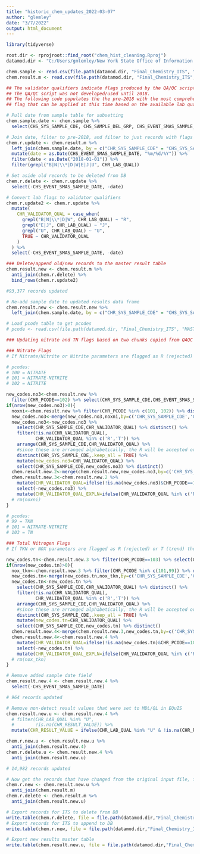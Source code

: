 ```yaml
---
title: "historic_chem_updates_2022-03-07"
author: "glemley"
date: "3/7/2022"
output: html_document
---
```


```r
library(tidyverse)

root.dir <- rprojroot::find_root("chem_hist_cleaning.Rproj")
datamod.dir <- "C:/Users/gmlemley/New York State Office of Information Technology Services/SMAS - Streams Data Modernization/Cleaned Files/"

```

```r

chem.sample <- read.csv(file.path(datamod.dir, "Final_Chemistry_ITS", "MASTER_S_CHEM_HISTORY_SAMPLE_2021-12-27.csv"))
chem.result.m <- read.csv(file.path(datamod.dir, "Final_Chemistry_ITS", "MASTER_S_CHEM_HISTORY_RESULT_2021-05-03.csv"))

```

```r

## The validator qualifiers indicate flags produced by the QA/QC script.
## The QA/QC script was not developed/used until 2018.
## The following code populates the the pre-2018 with the most comprehensive
## flag that can be applied at this time based on the available lab qualifiers.

# Pull date from sample table for subsetting
chem.sample.date <- chem.sample %>%
  select(CHS_SYS_SAMPLE_CDE, CHS_SAMPLE_DEL_GRP, CHS_EVENT_SMAS_SAMPLE_DATE)

# Join date, filter to pre-2018, and filter to just records with flags we will convert.
chem.r.update <- chem.result.m %>%
  left_join(chem.sample.date, by = c("CHR_SYS_SAMPLE_CDE" = "CHS_SYS_SAMPLE_CDE", "CHR_SAMPLE_DEL_GRP" = "CHS_SAMPLE_DEL_GRP")) %>%
  mutate(date = as.Date(CHS_EVENT_SMAS_SAMPLE_DATE, "%m/%d/%Y")) %>%
  filter(date < as.Date("2018-01-01")) %>%
  filter(grepl("B|N|\\*|D|W|E|J|U", CHR_LAB_QUAL))

# Set aside old records to be deleted from DB
chem.r.delete <- chem.r.update %>%
  select(-CHS_EVENT_SMAS_SAMPLE_DATE, -date)

# Convert lab flags to validator qualifiers
chem.r.update2 <- chem.r.update %>%
  mutate(
    CHR_VALIDATOR_QUAL = case_when(
      grepl("B|N|\\*|D|W", CHR_LAB_QUAL) ~ "R",
      grepl("E|J", CHR_LAB_QUAL) ~ "J",
      grepl("U", CHR_LAB_QUAL) ~ "U",
      TRUE ~ CHR_VALIDATOR_QUAL
    )
  ) %>%
  select(-CHS_EVENT_SMAS_SAMPLE_DATE, -date)

### Delete/append old/new records to the master result table
chem.result.new <- chem.result.m %>%
  anti_join(chem.r.delete) %>%
  bind_rows(chem.r.update2)

#93,377 records updated

```

```r

# Re-add sample date to updated results data frame
chem.result.new <- chem.result.new %>%
  left_join(chem.sample.date, by = c("CHR_SYS_SAMPLE_CDE" = "CHS_SYS_SAMPLE_CDE", "CHR_SAMPLE_DEL_GRP" = "CHS_SAMPLE_DEL_GRP"))

# Load pcode table to get pcodes
# pcode <- read.csv(file.path(datamod.dir, "Final_Chemistry_ITS", "MASTER_S_CHEM_PARAMETER_2022-03-03.csv"))

### Updating nitrate and TN flags based on two chunks copied from QAQC script.

### Nitrate Flags
# If Nitrate/Nitrite or Nitrite parameters are flagged as R (rejected) or T (trend) then these flags are transferred to Nitrate in that priority (R is added over T if both are listed for that sys_sample_code).

# pcodes:
# 100 = NITRATE
# 101 = NITRATE-NITRITE
# 102 = NITRITE

new_codes.no3<-chem.result.new %>% 
  filter(CHR_PCODE==102) %>% select(CHR_SYS_SAMPLE_CDE,CHS_EVENT_SMAS_SAMPLE_DATE) %>% distinct()
if(nrow(new_codes.no3)>0){
  noxni<-chem.result.new %>% filter(CHR_PCODE %in% c(101, 102)) %>% distinct()
  new_codes.no3<-merge(new_codes.no3,noxni,by=c('CHR_SYS_SAMPLE_CDE','CHS_EVENT_SMAS_SAMPLE_DATE'),all.x = TRUE)
  new_codes.no3<-new_codes.no3 %>% 
    select(CHR_SYS_SAMPLE_CDE,CHR_VALIDATOR_QUAL) %>% distinct() %>% 
    filter(!is.na(CHR_VALIDATOR_QUAL),
           CHR_VALIDATOR_QUAL %in% c('R','T')) %>% 
    arrange(CHR_SYS_SAMPLE_CDE,CHR_VALIDATOR_QUAL) %>% 
    #since these are arranged alphabetically, the R will be accepted over T
    distinct(CHR_SYS_SAMPLE_CDE,.keep_all = TRUE) %>% 
    mutate(new_codes.no3=CHR_VALIDATOR_QUAL) %>% 
    select(CHR_SYS_SAMPLE_CDE,new_codes.no3) %>% distinct()
  chem.result.new.2<-merge(chem.result.new,new_codes.no3,by=c('CHR_SYS_SAMPLE_CDE'),all=TRUE)
  chem.result.new.3<-chem.result.new.2 %>% 
    mutate(CHR_VALIDATOR_QUAL=ifelse(!is.na(new_codes.no3)&CHR_PCODE==100,new_codes.no3,CHR_VALIDATOR_QUAL)) %>% 
    select(-new_codes.no3) %>% 
    mutate(CHR_VALIDATOR_QUAL_EXPLN=ifelse(CHR_VALIDATOR_QUAL %in% c('R','T')&CHR_PCODE==100,"calculated parameter_see components",CHR_VALIDATOR_QUAL_EXPLN))
  # rm(noxni)
}

# pcodes:
# 99 = TKN
# 101 = NITRATE-NITRITE
# 103 = TN

### Total Nitrogen Flags
# If TKN or NOX parameters are flagged as R (rejected) or T (trend) then these flags are transferred to Total Nitrogen in that priority (R is added over T if both are listed for that sys_sample_code).

new_codes.tn<-chem.result.new.3 %>% filter(CHR_PCODE==103) %>% select(CHR_SYS_SAMPLE_CDE,CHS_EVENT_SMAS_SAMPLE_DATE) %>% distinct()
if(nrow(new_codes.tn)>0){
  nox_tkn<-chem.result.new.3 %>% filter(CHR_PCODE %in% c(101,99)) %>% distinct()
  new_codes.tn<-merge(new_codes.tn,nox_tkn,by=c('CHR_SYS_SAMPLE_CDE','CHS_EVENT_SMAS_SAMPLE_DATE'),all.x = TRUE)
  new_codes.tn<-new_codes.tn %>% 
    select(CHR_SYS_SAMPLE_CDE,CHR_VALIDATOR_QUAL) %>% distinct() %>% 
    filter(!is.na(CHR_VALIDATOR_QUAL),
           CHR_VALIDATOR_QUAL %in% c('R','T')) %>% 
    arrange(CHR_SYS_SAMPLE_CDE,CHR_VALIDATOR_QUAL) %>% 
    #since these are arranged alphabetically, the R will be accepted over T
    distinct(CHR_SYS_SAMPLE_CDE,.keep_all = TRUE) %>% 
    mutate(new_codes.tn=CHR_VALIDATOR_QUAL) %>% 
    select(CHR_SYS_SAMPLE_CDE,new_codes.tn) %>% distinct()
  chem.result.new.4<-merge(chem.result.new.3,new_codes.tn,by=c('CHR_SYS_SAMPLE_CDE'),all=TRUE)
  chem.result.new.4<-chem.result.new.4 %>% 
    mutate(CHR_VALIDATOR_QUAL=ifelse(!is.na(new_codes.tn)&CHR_PCODE==103,new_codes.tn,CHR_VALIDATOR_QUAL)) %>% 
    select(-new_codes.tn) %>% 
    mutate(CHR_VALIDATOR_QUAL_EXPLN=ifelse(CHR_VALIDATOR_QUAL %in% c('R','T')&CHR_PCODE==103,"calculated parameter_see components",CHR_VALIDATOR_QUAL_EXPLN))
  # rm(nox_tkn)
}

# Remove added sample date field
chem.result.new.4 <- chem.result.new.4 %>%
  select(-CHS_EVENT_SMAS_SAMPLE_DATE)

# 964 records updated

```

```r

# Remove non-detect result values that were set to MDL/QL in EQuIS
chem.result.new.u <- chem.result.new.4 %>%
  # filter(CHR_LAB_QUAL %in% "U",
  #        !is.na(CHR_RESULT_VALUE)) %>%
  mutate(CHR_RESULT_VALUE = ifelse(CHR_LAB_QUAL %in% "U" & !is.na(CHR_RESULT_VALUE), NA, CHR_RESULT_VALUE))

chem.r.new.u <- chem.result.new.u %>%
  anti_join(chem.result.new.4)
chem.r.delete.u <- chem.result.new.4 %>%
  anti_join(chem.result.new.u)

# 14,982 records updated

```

```r

# Now get the records that have changed from the original input file, for exporting for ITS (recs to delete/append) and update master table
chem.r.new <- chem.result.new.u %>%
  anti_join(chem.result.m)
chem.r.delete <- chem.result.m %>%
  anti_join(chem.result.new.u)

# Export records for ITS to delete from DB
write.table(chem.r.delete, file = file.path(datamod.dir,"Final_Chemistry_ITS", "2021_UPDATES", "DELETE_RECS-S_CHEM_HISTORY_RESULT.csv"),sep=",", row.names = FALSE, na = "")
# Export records for ITS to append to DB
write.table(chem.r.new, file = file.path(datamod.dir,"Final_Chemistry_ITS", "2021_UPDATES", "APPEND_RECS-S_CHEM_HISTORY_RESULT.csv"),sep=",", row.names = FALSE, na = "")

# Export new results master table
write.table(chem.result.new.u, file = file.path(datamod.dir,"Final_Chemistry_ITS", "MASTER_S_CHEM_HISTORY_RESULT_2022-03-08.csv"),sep=",", row.names = FALSE, na = "")


```

